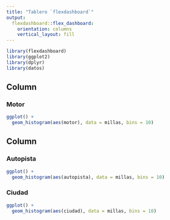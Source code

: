 ```yaml
---
title: "Tablero `flexdashboard`"
output: 
  flexdashboard::flex_dashboard:
    orientation: columns
    vertical_layout: fill
---
```


```r
library(flexdashboard)
library(ggplot2)
library(dplyr)
library(datos)
```

Column {data-width=650}
-----------------------------------------------------------------------

### Motor 

```r
ggplot() +
  geom_histogram(aes(motor), data = millas, bins = 10)
```

Column {data-width=350}
-----------------------------------------------------------------------

### Autopista

```r
ggplot() +
  geom_histogram(aes(autopista), data = millas, bins = 10)
```

### Ciudad

```r
ggplot() +
  geom_histogram(aes(ciudad), data = millas, bins = 10)
```

